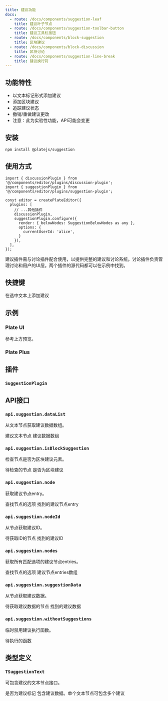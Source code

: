 ```yaml
---
title: 建议功能
docs:
  - route: /docs/components/suggestion-leaf
    title: 建议叶子节点
  - route: /docs/components/suggestion-toolbar-button
    title: 建议工具栏按钮
  - route: /docs/components/block-suggestion
    title: 区块建议
  - route: /docs/components/block-discussion
    title: 区块讨论
  - route: /docs/components/suggestion-line-break
    title: 建议换行符
---
```


<ComponentPreview name="comment-demo" />

<PackageInfo>

## 功能特性

- 以文本标记形式添加建议
- 添加区块建议
- 追踪建议状态
- 撤销/重做建议更改
- 注意：此为实验性功能，API可能会变更

</PackageInfo>

## 安装
```bash
npm install @platejs/suggestion
```

## 使用方式

```tsx
import { discussionPlugin } from '@/components/editor/plugins/discussion-plugin';
import { suggestionPlugin } from '@/components/editor/plugins/suggestion-plugin';

const editor = createPlateEditor({
  plugins: [
    // ...其他插件
    discussionPlugin,
    suggestionPlugin.configure({
      render: { belowNodes: SuggestionBelowNodes as any },
      options: {
        currentUserId: 'alice',
      }
    }),
  ],
});
```

建议插件需与讨论插件配合使用，以提供完整的建议和讨论系统。讨论插件负责管理讨论和用户的UI层。两个插件的源代码都可以在示例中找到。

## 快捷键

<KeyTable>
  <KeyTableItem hotkey="Cmd + Shift + S">
    在选中文本上添加建议
  </KeyTableItem>
</KeyTable>

## 示例

### Plate UI

参考上方预览。

### Plate Plus

<ComponentPreviewPro name="comments-pro" />

## 插件

### `SuggestionPlugin`

## API接口

### `api.suggestion.dataList`

从文本节点获取建议数据数组。

<API name="dataList">
<APIParameters>
  <APIItem name="node" type="TSuggestionText">
    建议文本节点
  </APIItem>
</APIParameters>
<APIReturns type="TInlineSuggestionData[]">
  建议数据数组
</APIReturns>
</API>

### `api.suggestion.isBlockSuggestion`

检查节点是否为区块建议元素。

<API name="isBlockSuggestion">
<APIParameters>
  <APIItem name="node" type="TElement">
    待检查的节点
  </APIItem>
</APIParameters>
<APIReturns type="node is TSuggestionElement">
  是否为区块建议
</APIReturns>
</API>

### `api.suggestion.node`

获取建议节点entry。

<API name="node">
<APIOptions type="EditorNodesOptions & { id?: string; isText?: boolean }" optional>
  查找节点的选项
</APIOptions>
<APIReturns type="NodeEntry<TSuggestionElement | TSuggestionText> | undefined">
  找到的建议节点entry
</APIReturns>
</API>

### `api.suggestion.nodeId`

从节点获取建议ID。

<API name="nodeId">
<APIParameters>
  <APIItem name="node" type="TElement | TSuggestionText">
    待获取ID的节点
  </APIItem>
</APIParameters>
<APIReturns type="string | undefined">
  找到的建议ID
</APIReturns>
</API>

### `api.suggestion.nodes`

获取所有匹配选项的建议节点entries。

<API name="nodes">
<APIOptions type="EditorNodesOptions" optional>
  查找节点的选项
</APIOptions>
<APIReturns type="NodeEntry<TElement | TSuggestionText>[]">
  建议节点entries数组
</APIReturns>
</API>

### `api.suggestion.suggestionData`

从节点获取建议数据。

<API name="suggestionData">
<APIParameters>
  <APIItem name="node" type="TElement | TSuggestionText">
    待获取建议数据的节点
  </APIItem>
</APIParameters>
<APIReturns type="TInlineSuggestionData | TSuggestionElement['suggestion'] | undefined">
  找到的建议数据
</APIReturns>
</API>

### `api.suggestion.withoutSuggestions`

临时禁用建议执行函数。

<API name="withoutSuggestions">
<APIParameters>
  <APIItem name="fn" type="() => void">
    待执行的函数
  </APIItem>
</APIParameters>
</API>

## 类型定义

### `TSuggestionText`

可包含建议的文本节点接口。

<API name="TSuggestionText">
<APIAttributes>
  <APIItem name="suggestion" type="boolean" optional>
    是否为建议标记
  </APIItem>
  <APIItem name="suggestion_<id>" type="TInlineSuggestionData" optional>
    包含建议数据。单个文本节点可包含多个建议
  </APIItem>
</APIAttributes>
</API>